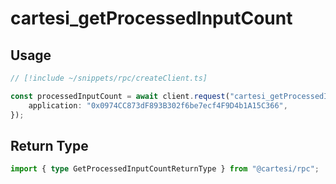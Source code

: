 # cartesi_getProcessedInputCount

## Usage

```ts twoslash
// [!include ~/snippets/rpc/createClient.ts]

const processedInputCount = await client.request("cartesi_getProcessedInputCount", {
    application: "0x0974CC873dF893B302f6be7ecf4F9D4b1A15C366",
});
```

## Return Type

```ts twoslash
import { type GetProcessedInputCountReturnType } from "@cartesi/rpc";
```
